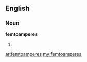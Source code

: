 ==English==

===Noun===
'''femtoamperes'''

# {{plural of|[[femtoampere]]}}

[[ar:femtoamperes]]
[[my:femtoamperes]]